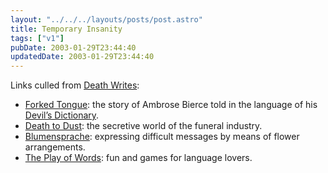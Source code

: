 ```yaml
---
layout: "../../../layouts/posts/post.astro"
title: Temporary Insanity
tags: ["v1"]
pubDate: 2003-01-29T23:44:40
updatedDate: 2003-01-29T23:44:40
---
```


Links culled from [Death Writes][1]:

- [Forked Tongue][2]: the story of Ambrose Bierce told in the language of his [Devil&#8217;s Dictionary][3].
- [Death to Dust][4]: the secretive world of the funeral industry.
- [Blumensprache][5]: expressing difficult messages by means of flower arrangements.
- [The Play of Words][6]: fun and games for language lovers.

[1]: http://www.amazon.com/exec/obidos/ASIN/1551520389/ohsky07 "Amazon.com: Death Writes - A Curious Notebook by Darlene Barry Quaife"
[2]: http://www.keele.ac.uk/depts/as/Literature/Bierce/forked.html "Keele University School of American Studies: Forked Tongue (The Language of Serpent in the Enlarged Devil's Dictionary of Ambrose Bierce)"
[3]: http://www.alcyone.com/max/lit/devils/ "Alcyone Systems: Devil's Dictionary"
[4]: http://www.galenpress.com/004b.html "Galen Press: Death to Dust - What Happens to Dead Bodies?"
[5]: http://membank.org/biosemiotics/blumensprache.html "membank.org/biosemiotics: Blumensprache"
[6]: http://www.amazon.com/exec/obidos/ASIN/0671689096/ohsky07 "Amazon.com: The Play of Words - Fun & Games for Language Lovers"
